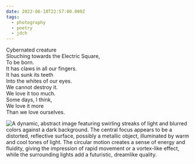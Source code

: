 ```yaml
---
date: 2022-06-18T22:57:00.000Z
tags:
  - photography
  - poetry
  - jdch
---
```

Cybernated creature<br/>
Slouching towards the Electric Square,<br/>
To be born.<br/>
It has claws in all our fingers.<br/>
It has sunk its teeth<br/>
Into the whites of our eyes.<br/>
We cannot destroy it.<br/>
We love it too much.<br/>
Some days, I think,<br/>
We love it more<br/>
Than we love ourselves.

![A dynamic, abstract image featuring swirling streaks of light and blurred colors against a dark background. The central focus appears to be a distorted, reflective surface, possibly a metallic object, illuminated by warm and cool tones of light. The circular motion creates a sense of energy and fluidity, giving the impression of rapid movement or a vortex-like effect, while the surrounding lights add a futuristic, dreamlike quality.](../../assets/photos/20220618-IMG_2228.jpg)